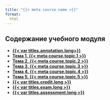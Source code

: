 ```yaml
---
title: "{{< meta course.name >}}"
format:
  html
---
```



## Содержание учебного модуля

- [**{{< var titles.annotation.long>}} **](annotation.qmd)
- [**Тема 1. {{< meta course.topic.1 >}}**](01/)
- [**Тема 2. {{< meta course.topic.2 >}}**](02/)
- [**Тема 3. {{< meta course.topic.3 >}}**](03/)
- [**Тема 4. {{< meta course.topic.4 >}}**](04/)
- [**Тема 5. {{< meta course.topic.5 >}}**](05/)
- [**{{< var titles.credit.long >}}**](credit.qmd)
- [**{{< var titles.exam.long >}}**](exam.qmd)
- [**{{< var titles.assessment.long >}}**](assessment.qmd)
